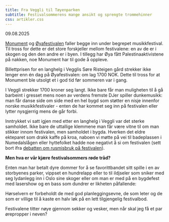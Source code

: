 ```yaml
---
title: Fra Veggli til Tøyenparken
subtitle: Festivalsommerens mange ansikt og sprengte trommehinner
css: artikler.css
---
```

09.08.2025

[Monument](https://mnmt.no) og [Øyafestivalen](https://www.oyafestivalen.no/) faller begge inn under begrepet musikkfestival. Til tross for dette er det store forskjeller mellom festivalene: en  av de er i skogen og den den andre er i byen. I tillegg har Øya fått Palestinaaktivistene på nakken, noe Monument har til gode å oppleve. 

Billettprisen for en langhelg i Vegglis Søre Risteigen gård strekker ikke lenger enn én dag på Øyafestivalen: om lag 1700 NOK. Dette til tross for at Monument ble utsolgt et i god tid før sommeren var i gang. 

I Veggli strekker 1700 kroner seg langt. Ikke bare får man muligheten til å gå barbeint i gresset mens noen av verdens fremste DJer spiller dunkemusikk: man får danse side om side med en hel bygd som støtter en nisje innenfor norske musikkfestivaler - enten de har kommet seg inn på festivalen eller lytter nysgjerrig mens de går forbi.

Inntrykket vi satt igjen med etter en langhelg i Veggli var det sterke samholdet. Ikke bare de uttallige klemmene man får være vitne til om man stikker innom festivalen, men samholdet i bygda. Hverken det eldre ekteparet som drakk kaffe på kroa, naboen vi møtte på vei til badeplassen i Numedalslågen eller hyttefolket hadde noe negativt å si om festivalen (sett bort ifra [debatten om rusmisbruk på festivalen](https://www.laagendalsposten.no/onsker-vi-a-legge-til-rette-eller-bedre-tilgangen-pa-ulovlig-rusmidler-i-var-kommune/o/5-64-1454419)).

**Men hva er vår kjære festivalsommers røde tråd?**

Enten man har betalt dyre dommer for å se favorittbandet sitt spille i en av storbyenes parker, vippset en hundrelapp eller to til ildjseler som sniker med seg lydanlegg inn i Oslo sine skoger eller om man er med på en bygdefest med lasershow og en bass som dundrer er likheten påfallende:

Hørselvern er forbeholdt de med god planleggingsevne, de som leter og de som er villige til å kaste en halv løk på en lett tilgjengelig festivalbod.

Festivalene titter nøye gjennom sekker og vesker, men når skal jeg få et par ørepropper i neven?
